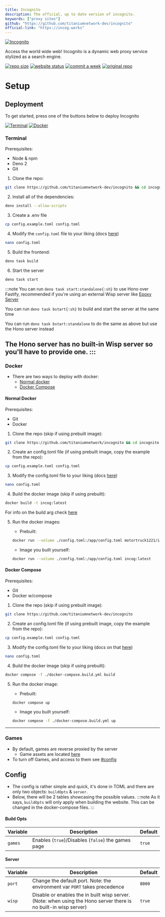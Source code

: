 ```yaml
---
title: Incognito
description: The official, up to date version of incognito.
keywords: ["proxy sites"]
github: "https://github.com/titaniumnetwork-dev/incognito"
official-link: "https://incog.works"
---
```


[![Incognito](https://socialify.git.ci/titaniumnetwork-dev/incognito/image?description=1\&font=Inter\&forks=1\&issues=1\&language=1\&name=1\&owner=1\&pattern=Circuit%20Board\&pulls=1\&stargazers=1\&theme=Dark)](https://github.com/titaniumnetwork-dev/incognito)

Access the world wide web! Incognito is a dynamic web proxy service stylized as a search engine.

[![repo size](https://img.shields.io/github/repo-size/titaniumnetwork-dev/incognito?style=for-the-badge)](https://github.com/titaniumnetwork-dev/incognito)
[![website status](https://img.shields.io/website?url=https%3A%2F%2Fincog.works\&style=for-the-badge)](https://incog.works)
[![commit a week](https://img.shields.io/github/commit-activity/w/titaniumnetwork-dev/incognito?style=for-the-badge)](https://github.com/titaniumnetwork-dev/Incognito/commits/main/)
[![original repo](https://img.shields.io/badge/Original-Repo-gray?style=for-the-badge\&link=https%3A%2F%2Fgithub.com%2Fcaracal-js%2Fincognito)](https://github.com/caracal-js/incognito)

# Setup

## Deployment

To get started, press one of the buttons below to deploy Incognito

[![Terminal](https://img.shields.io/badge/terminal-%23121011.svg?style=for-the-badge\&logo=gnu-bash\&logoColor=white)](#terminal)
[![Docker](https://img.shields.io/badge/docker-%230db7ed.svg?style=for-the-badge\&logo=docker\&logoColor=white)](#docker)

### Terminal

Prerequisites:

- Node & npm
- Deno 2
- Git

1. Clone the repo:

```sh
git clone https://github.com/titaniumnetwork-dev/incognito && cd incognito
```

2. Install all of the dependencies:

```sh
deno install --allow-scripts
```

3. Create a .env file

```sh
cp config.example.toml config.toml
```

4. Modify the `config.toml` file to your liking (docs [here](#config))

```sh
nano config.toml
```

5. Build the frontend:

```sh
deno task build
```

6. Start the server

```sh
deno task start
```

:::note
You can run `deno task start:standalone{:sh}` to use Hono over Fastify, recommended if you're using an external Wisp server like [Epoxy Server](/technologies/epoxy-server)

You can run `deno task bstart{:sh}` to build and start the server at the same time

You can run `deno task bstart:standalone` to do the same as above but use the Hono server instead

The Hono server has no built-in Wisp server so you'll have to provide one.
:::
---

### Docker

- There are two ways to deploy with docker:
  - [Normal docker](#normal-docker)
  - [Docker Compose](#docker-compose)

#### Normal Docker

Prerequisites:

- Git
- Docker

1. Clone the repo (skip if using prebuilt image):

```sh
git clone https://github.com/titaniumnetwork/incognito && cd incognito
```

2. Create an config.toml file (if using prebuilt image, copy the example from the repo):

```sh
cp config.example.toml config.toml
```

3. Modify the config.toml file to your liking (docs [here](#config))

```sh
nano config.toml
```

4. Build the docker image (skip if using prebuilt):

```sh
docker build -t incog:latest
```

For info on the build arg check [here](#config)

5. Run the docker images:

   - Prebuilt:

   ```sh
   docker run --volume ./config.toml:/app/config.toml motortruck1221/incognito:latest
   ```

   - Image you built yourself:

   ```sh
   docker run --volume ./config.toml:/app/config.toml incog:latest
   ```

#### Docker Compose

Prerequisites:

- Git
- Docker w/compose

1. Clone the repo (skip if using prebuilt image):

```sh
git clone https://github.com/titaniumnetwork-dev/incognito
```

2. Create an config.toml file (if using prebuilt image, copy the example from the repo):

```sh
cp config.example.toml config.toml
```

3. Modify the config.toml file to your liking (docs on that [here](#config))

```sh
nano config.toml
```

4. Build the docker image (skip if using prebuilt):

```sh
docker compose -f ./docker-compose.build.yml build
```

5. Run the docker image:

   - Prebuilt:

   ```sh
   docker compose up
   ```

   - Image you built yourself:

   ```sh
   docker compose -f ./docker-compose.build.yml up
   ```

---

### Games

- By default, games are reverse proxied by the server
  - Game assets are located [here](https://github.com/ruby-network/ruby-assets)
- To turn off Games, and access to them see [#config](#config)

## Config

- The config is rather simple and quick, it's done in TOML and there are only two objects: `buildOpts` & `server`.
- Below, there will be 2 tables showcasing the possible values.
  :::note
  As it says, `buildOpts` will only apply when building the website. This can be changed in the docker-compose files.
  :::

#### Build Opts

| Variable | Description                                        | Default |
| -------- | -------------------------------------------------- | ------- |
| `games`  | Enables (`true`)/Disables (`false`) the games page | `true`  |

#### Server

| Variable | Description                                                                                                      | Default |
| -------- | ---------------------------------------------------------------------------------------------------------------- | ------- |
| `port`   | Change the default port. Note: the environment var `PORT` takes precedence                                       | `8000`  |
| `wisp`   | Disable or enables the in built wisp server. (Note: when using the Hono server there is no built-in wisp server) | `true`  |
